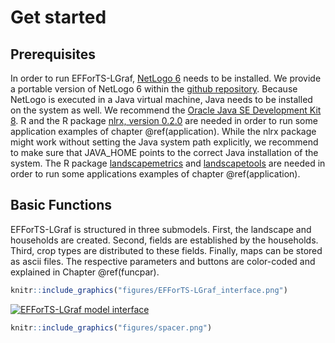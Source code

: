 # Get started {#getstarted}

## Prerequisites

In order to run EFForTS-LGraf, [NetLogo 6](http://ccl.northwestern.edu/netlogo/download.shtml) needs to be installed. We provide a portable version of NetLogo 6 within the [github repository](https://github.com/nldoc/EFForTS-LGraf). Because NetLogo is executed in a Java virtual machine, Java needs to be installed on the system as well. We recommend the [Oracle Java SE Development Kit 8](https://www.oracle.com/technetwork/java/javase/downloads/jdk8-downloads-2133151.html). 
R and the R package [nlrx, version 0.2.0](https://github.com/ropensci/nlrx) are needed in order to run some application examples of chapter \@ref(application). While the nlrx package might work without setting the Java system path explicitly, we recommend to make sure that JAVA_HOME points to the correct Java installation of the system.
The R package [landscapemetrics](https://cran.r-project.org/web/packages/landscapemetrics/index.html) and [landscapetools](https://cran.r-project.org/web/packages/landscapetools/index.html) are needed in order to run some applications examples of chapter \@ref(application).


## Basic Functions

EFForTS-LGraf is structured in three submodels. First, the landscape and households are created. Second, fields are established by the households. Third, crop types are distributed to these fields. Finally, maps can be stored as ascii files. The respective parameters and buttons are color-coded and explained in Chapter \@ref(funcpar).

```r
knitr::include_graphics("figures/EFForTS-LGraf_interface.png")
```

[![](figures/EFForTS-LGraf_interface.png "EFForTS-LGraf model interface")](https://raw.githubusercontent.com/nldoc/EFForTS-LGraf.bookdown/master/figures/EFForTS-LGraf_interface.png)
```r
knitr::include_graphics("figures/spacer.png")
```

